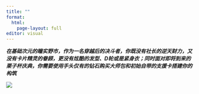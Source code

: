 ```yaml
---
title: ""
format: 
  html:
    page-layout: full
editor: visual
---
```


::: column-margin
***在基础次元的瞳实野市，作为一名穿越后的决斗者，你既没有社长的逆天财力，又没有卡片精灵的眷顾，更没有炫酷的发型、D轮或是紧身衣；同时面对即将到来的栗子杯庆典，你需要使用手头仅有的钻石购买大师包和初始自带的支援卡搭建你的构筑***
:::

::: column-screen-inset-left
[![](Picture/Background%204.jpeg)](https://qm.qq.com/q/bmsUTysocU)
:::
